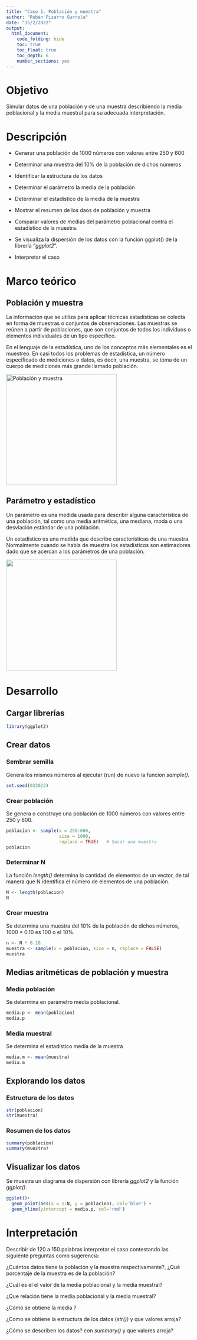 ---
title: "Caso 1. Población y muestra"
author: "Rubén Pizarro Gurrola"
date: "15/2/2022"
output: 
  html_document:
    code_folding: hide
    toc: true
    toc_float: true
    toc_depth: 6
    number_sections: yes    
---

# Objetivo

Simular datos de una población y de una muestra describiendo la media poblacional y la media muestral para su adecuada interpretación.

# Descripción

-   Generar una población de 1000 números con valores entre 250 y 600

-   Determinar una muestra del 10% de la población de dichos números

-   Identificar la estructura de los datos

-   Determinar el parámetro la media de la población

-   Determinar el estadístico de la media de la muestra

-   Mostrar el resumen de los daos de población y muestra

-   Comparar valores de medias del parámetro poblacional contra el estadístico de la muestra.

-   Se visualiza la dispersión de los datos con la función ggplot() de la librería "*ggplot2*".

-   Interpretar el caso

# Marco teórico

## Población y muestra

La información que se utiliza para aplicar técnicas estadísticas se colecta en forma de muestras o conjuntos
de observaciones. Las muestras se reúnen a partir de poblaciones, que son conjuntos de todos los individuos o elementos individuales de un tipo específico.

En el lenguaje de la estadística, uno de los conceptos más elementales es el muestreo. En casi todos los problemas de estadística, un número especificado de mediciones o datos, es decir, una muestra, se toma de un cuerpo de mediciones más grande llamado población.

![](images/poblacin%20y%20muestra-01.jpg "Población y muestra"){width="300"}

## Parámetro y estadístico

Un parámetro es una medida usada para describir alguna característica de una población, tal como una media aritmética, una mediana, moda o una desviación estándar de una población.

Un estadístico es una medida que describe características de una muestra. Normalmente cuando se habla de muestra los estadísticos son estimadores dado que se acercan a los parámetros de una población.

![](images/par%C3%A1metro%20y%20estad%C3%ADstico.jpg){width="300"}

# Desarrollo

## Cargar librerías

```{r}
library(ggplot2)

```

## Crear datos

### Sembrar semilla

Genera los mismos números al ejecutar (run) de nuevo la funcion *sample().*

```{r}
set.seed(022022) 
```

### Crear población

Se genera o construye una población de 1000 números con valores entre 250 y 600.

```{r}
poblacion <- sample(x = 250:600, 
                    size = 1000, 
                    replace = TRUE)   # Sacar una muestra
poblacion

```

### Determinar N

La función *length()* determina la cantidad de elementos de un vector, de tal manera que N identifica el número de elementos de una población.

```{r}
N <- length(poblacion)
N

```

### Crear muestra

Se determina una muestra del 10% de la población de dichos números, 1000 \* 0.10 es 100 o el 10%.

```{r}
n <- N * 0.10 
muestra <- sample(x = poblacion, size = n, replace = FALSE)
muestra

```

## Medias aritméticas de población y muestra

### Media población

Se determina en parámetro media poblacional.

```{r}
media.p <- mean(poblacion)
media.p

```

### Media muestral

Se determina el estadístico media de la muestra

```{r}
media.m <- mean(muestra)
media.m


```

## Explorando los datos

### Estructura de los datos

```{r}
str(poblacion)
str(muestra)

```

### Resumen de los datos

```{r}
summary(poblacion)
summary(muestra)

```

## Visualizar los datos

Se muestra un diagrama de dispersión con librería *ggplot2* y la función *ggplot()*.

```{r}
ggplot()+
  geom_point(aes(x = 1:N, y = poblacion), col='blue') + 
  geom_hline(yintercept = media.p, col='red')

```

# Interpretación

Describir de 120 a 150 palabras interpretar el caso contestando las siguiente preguntas como sugerencia:

¿Cuántos datos tiene la población y la muestra respectivamente?, ¿Qué porcentaje de la muestra es de la población?

¿Cuál es el el valor de la media poblacional y la media muestral?

¿Que relación tiene la media poblacional y la media muestral?

¿Cómo se obtiene la media ?

¿Como se obtiene la estructura de los datos (*str())* y que valores arroja?

¿Cómo se describen los datos? con *summary()* y que valores arroja?
